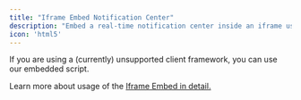 ```yaml
---
title: "Iframe Embed Notification Center"
description: "Embed a real-time notification center inside an iframe using our embedded script."
icon: 'html5'
---
```


If you are using a (currently) unsupported client framework, you can use our embedded script. 

Learn more about usage of the [Iframe Embed in detail.](/notification-center/client/iframe)
